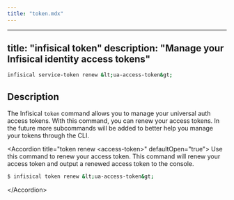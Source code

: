 ```yaml
---
title: "token.mdx"
---
```


---
title: "infisical token"
description: "Manage your Infisical identity access tokens"
---

```bash 
infisical service-token renew &lt;ua-access-token&gt;
```

## Description
The Infisical `token` command allows you to manage your universal auth access tokens. 
With this command, you can renew your access tokens. In the future more subcommands will be added to better help you manage your tokens through the CLI.

&lt;Accordion title="token renew &lt;access-token&gt;" defaultOpen="true"&gt;
  Use this command to renew your access token. This command will renew your access token and output a renewed access token to the console.

  ```bash
  $ infisical token renew &lt;ua-access-token&gt;
  ```

&lt;/Accordion&gt;
